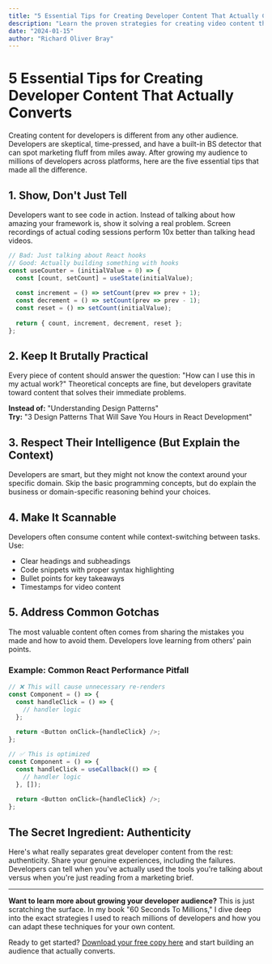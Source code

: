 ```yaml
---
title: "5 Essential Tips for Creating Developer Content That Actually Converts"
description: "Learn the proven strategies for creating video content that resonates with developers and drives real engagement."
date: "2024-01-15"
author: "Richard Oliver Bray"
---
```


# 5 Essential Tips for Creating Developer Content That Actually Converts

Creating content for developers is different from any other audience. Developers are skeptical, time-pressed, and have a built-in BS detector that can spot marketing fluff from miles away. After growing my audience to millions of developers across platforms, here are the five essential tips that made all the difference.

## 1. Show, Don't Just Tell

Developers want to see code in action. Instead of talking about how amazing your framework is, show it solving a real problem. Screen recordings of actual coding sessions perform 10x better than talking head videos.

```javascript
// Bad: Just talking about React hooks
// Good: Actually building something with hooks
const useCounter = (initialValue = 0) => {
  const [count, setCount] = useState(initialValue);
  
  const increment = () => setCount(prev => prev + 1);
  const decrement = () => setCount(prev => prev - 1);
  const reset = () => setCount(initialValue);
  
  return { count, increment, decrement, reset };
};
```

## 2. Keep It Brutally Practical

Every piece of content should answer the question: "How can I use this in my actual work?" Theoretical concepts are fine, but developers gravitate toward content that solves their immediate problems.

**Instead of:** "Understanding Design Patterns"  
**Try:** "3 Design Patterns That Will Save You Hours in React Development"

## 3. Respect Their Intelligence (But Explain the Context)

Developers are smart, but they might not know the context around your specific domain. Skip the basic programming concepts, but do explain the business or domain-specific reasoning behind your choices.

## 4. Make It Scannable

Developers often consume content while context-switching between tasks. Use:

- Clear headings and subheadings
- Code snippets with proper syntax highlighting
- Bullet points for key takeaways
- Timestamps for video content

## 5. Address Common Gotchas

The most valuable content often comes from sharing the mistakes you made and how to avoid them. Developers love learning from others' pain points.

### Example: Common React Performance Pitfall

```javascript
// ❌ This will cause unnecessary re-renders
const Component = () => {
  const handleClick = () => {
    // handler logic
  };
  
  return <Button onClick={handleClick} />;
};

// ✅ This is optimized
const Component = () => {
  const handleClick = useCallback(() => {
    // handler logic
  }, []);
  
  return <Button onClick={handleClick} />;
};
```

## The Secret Ingredient: Authenticity

Here's what really separates great developer content from the rest: authenticity. Share your genuine experiences, including the failures. Developers can tell when you've actually used the tools you're talking about versus when you're just reading from a marketing brief.

---

**Want to learn more about growing your developer audience?** This is just scratching the surface. In my book "60 Seconds To Millions," I dive deep into the exact strategies I used to reach millions of developers and how you can adapt these techniques for your own content.

Ready to get started? [Download your free copy here](#kitform) and start building an audience that actually converts.